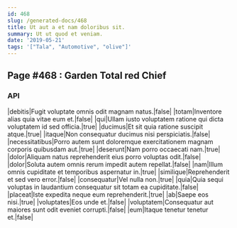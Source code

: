 ```yaml
---
id: 468
slug: /generated-docs/468
title: Ut aut a et nam doloribus sit.
summary: Ut ut quod et veniam.
date: '2019-05-21'
tags: '["Tala", "Automotive", "olive"]'
---
```

## Page #468 : Garden Total red Chief
<Partial />

### API

|debitis|Fugit voluptate omnis odit magnam natus.|false|
|totam|Inventore alias quia vitae eum et.|false|
|qui|Ullam iusto voluptatem ratione qui dicta voluptatem id sed officia.|true|
|ducimus|Et sit quia ratione suscipit atque.|true|
|itaque|Non consequatur ducimus nisi perspiciatis.|false|
|necessitatibus|Porro autem sunt doloremque exercitationem magnam corporis quibusdam aut.|true|
|deserunt|Nam porro occaecati nam.|true|
|dolor|Aliquam natus reprehenderit eius porro voluptas odit.|false|
|dolor|Soluta autem omnis rerum impedit autem repellat.|false|
|nam|Illum omnis cupiditate et temporibus aspernatur in.|true|
|similique|Reprehenderit et sed vero error.|false|
|consequatur|Vel nulla non.|true|
|quia|Quia sequi voluptas in laudantium consequatur sit totam ea cupiditate.|false|
|placeat|Iste expedita neque eum reprehenderit.|true|
|ab|Saepe eos nisi.|true|
|voluptates|Eos unde et.|false|
|voluptatem|Consequatur aut maiores sunt odit eveniet corrupti.|false|
|eum|Itaque tenetur tenetur et.|false|





